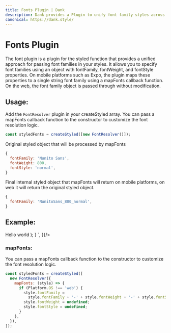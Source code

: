 ```yaml
---
title: Fonts Plugin | Dank
description: Dank provides a Plugin to unify font family styles across platforms.
canonical: https://dank.style/
---
```



<Meta title="plugins/Fonts Plugin" />

# Fonts Plugin

The font plugin is a plugin for the styled function that provides a unified approach for passing font families in your styles. It allows you to specify font families using an object with fontFamily, fontWeight, and fontStyle properties. On mobile platforms such as Expo, the plugin maps these properties to a single string font family using a mapFonts callback function. On the web, the font family object is passed through without modification.

## Usage:

Add the `FontResolver` plugin in your createStyled array. You can pass a mapFonts callback function to the constructor to customize the font resolution logic.

```js
const styledFonts = createStyled([new FontResolver()]);
```

Original styled object that will be processed by mapFonts

```js
{
  fontFamily: 'Nunito Sans',
  fontWeight: 800,
  fontStyle: 'normal',
}
```

Final internal styled object that mapFonts will return on mobile platforms, on web it will return the original styled object.

```js
{
  fontFamily: 'NunitoSans_800_normal',
}
```

## Example:

<AppProvider>
  <CodePreview
    showArgsController={false}
    metaData={{
      scope: {
        createStyled,
        FontResolver,
        Text,
        Provider: StyledProvider,
        config,
      },
      code: `
      function App () {
        const styledFonts = createStyled([new FontResolver({})]);
        const StyledText = styledFonts(Text, {
          fontFamily: 'Nunito Sans',
          fontWeight: 800,
          fontStyle: 'normal',
          fontSize: '$xl'
        });
        return (
         <Provider config={config}>
            <StyledText>
              Hello world
            </StyledText>
          </Provider>
        );
      }
      `,
    }}/>

</AppProvider>

<br />

### mapFonts:

You can pass a mapFonts callback function to the constructor to customize the font resolution logic.

```js
const styledFonts = createStyled([
  new FontResolver({
    mapFonts: (style) => {
      if (Platform.OS !== 'web') {
        style.fontFamily =
          style.fontFamily + '-' + style.fontWeight + '-' + style.fontStyle;
        style.fontWeight = undefined;
        style.fontStyle = undefined;
      }
    },
  }),
]);
```
